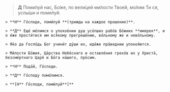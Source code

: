   > **Д** Поми́луй нас, Бо́же, по вели́цей ми́лости Твое́й, мо́лим Ти ся, услы́ши и поми́луй.

    > **Н** Го́споди, поми́луй **(трижды на каждое прошение)**.

    > **Д** Еще́ мо́лимся о упокое́нии душ усо́пших рабо́в Бо́жиих **имярек**, и о е́же прости́тися им вся́кому прегреше́нию, во́льному же и нево́льному.  

    > Я́ко да Госпо́дь Бог учини́т ду́ши их, иде́же пра́веднии упокоя́ются.

    > Ми́лости Бо́жия, Ца́рства Небе́снаго и оставле́ния грехо́в их у Христа́, безсме́ртнаго Царя́ и Бо́га на́шего, про́сим.

    > **Н** Пода́й, Го́споди.

    > **Д** Го́споду помо́лимся.

    > **[Н** Го́споди, поми́луй**]**
